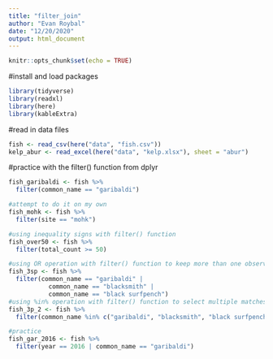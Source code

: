 ```yaml
---
title: "filter_join"
author: "Evan Roybal"
date: "12/20/2020"
output: html_document
---
```


```r
knitr::opts_chunk$set(echo = TRUE)
```

#install and load packages
```r
library(tidyverse)
library(readxl)
library(here)
library(kableExtra)
```

#read in data files
```r
fish <- read_csv(here("data", "fish.csv"))
kelp_abur <- read_excel(here("data", "kelp.xlsx"), sheet = "abur")
```

#practice with the filter() function from dplyr
```r
fish_garibaldi <- fish %>%
  filter(common_name == "garibaldi")

#attempt to do it on my own
fish_mohk <- fish %>%
  filter(site == "mohk")

#using inequality signs with filter() function
fish_over50 <- fish %>%
  filter(total_count >= 50)

#using OR operation with filter() function to keep more than one observation
fish_3sp <- fish %>%
  filter(common_name == "garibaldi" |
           common_name == "blacksmith" |
           common_name == "black surfpench")
#using %in% operation with filter() function to select multiple matches in the same variable
fish_3p_2 <- fish %>%
  filter(common_name %in% c("garibaldi", "blacksmith", "black surfpench"))

#practice
fish_gar_2016 <- fish %>%
  filter(year == 2016 | common_name == "garibaldi")
```

